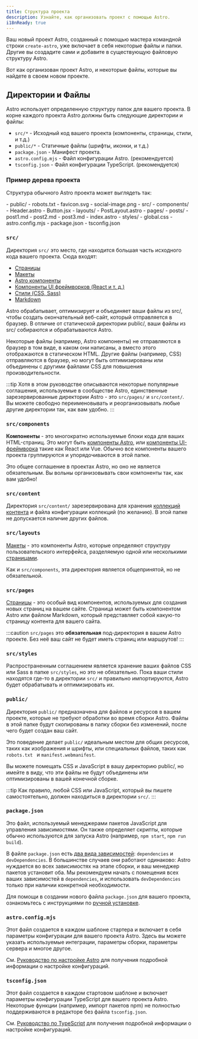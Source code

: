 ```yaml
---
title: Структура проекта
description: Узнайте, как организовать проект с помощью Astro.
i18nReady: true
---
```


Ваш новый проект Astro, созданный с помощью мастера командной строки `create-astro`, уже включает в себя некоторые файлы и папки.
Другие вы создадите сами и добавите в существующую файловую структуру Astro.

Вот как организован проект Astro, и некоторые файлы, которые вы найдете в своем новом проекте.

## Директории и Файлы

Astro использует определенную структуру папок для вашего проекта. В корне каждого проекта Astro должны быть следующие директории и файлы:

- `src/*` - Исходный код вашего проекта (компоненты, страницы, стили, и т.д.)
- `public/*` - Статичные файлы (шрифты, иконки, и т.д.)
- `package.json` - Манифест проекта.
- `astro.config.mjs` - Файл конфигурации Astro. (рекомендуется)
- `tsconfig.json` - Файл конфигурации TypeScript. (рекомендуется)

### Пример дерева проекта

Структура обычного Astro проекта может выглядеть так:

<FileTree>
- public/
  - robots.txt
  - favicon.svg
  - social-image.png
- src/
  - components/
    - Header.astro
    - Button.jsx
  - layouts/
    - PostLayout.astro
  - pages/
    - posts/
      - post1.md
      - post2.md
      - post3.md
    - index.astro
  - styles/
    - global.css
- astro.config.mjs
- package.json
- tsconfig.json
</FileTree>

### `src/`

Директория `src/` это место, где находится большая часть исходного кода вашего проекта. Сюда входят:

- [Страницы](/ru/basics/astro-pages/)
- [Макеты](/ru/basics/layouts/)
- [Astro компоненты](/ru/basics/astro-components/)
- [Компоненты UI фреймворков (React и т. д.)](/ru/guides/framework-components/)
- [Стили (CSS, Sass)](/ru/guides/styling/)
- [Markdown](/ru/guides/markdown-content/)

Astro обрабатывает, оптимизирует и объединяет ваши файлы из src/, чтобы создать окончательный веб-сайт, который отправляется в браузер. В отличие от статической директории public/, ваши файлы из src/ собираются и обрабатываются Astro.

Некоторые файлы (например, Astro компоненты) не отправляются в браузер в том виде, в каком они написаны, а вместо этого отображаются в статическом HTML. Другие файлы (например, CSS) отправляются в браузер, но могут быть оптимизированы или объединены с другими файлами CSS для повышения производительности.

:::tip
Хотя в этом руководстве описываются некоторые популярные соглашения, используемые в сообществе Astro, единственные зарезервированные директории Astro - это `src/pages/` и `src/content/`. Вы можете свободно переименовывать и реорганизовывать любые другие директории так, как вам удобно.
:::

### `src/components`

**Компоненты** - это многократно используемые блоки кода для ваших HTML-страниц. Это могут быть [компоненты Astro](/ru/basics/astro-components/), или [компоненты UI-фреймворка](/ru/guides/framework-components/) такие как React или Vue. Обычно все компоненты вашего проекта группируются и упорядочиваются в этой папке.

Это общее соглашение в проектах Astro, но оно не является обязательным. Вы вольны организовывать свои компоненты так, как вам удобно!

### `src/content`

Директория `src/content/` зарезервирована для хранения [коллекций контента](/ru/guides/content-collections/) и файла конфигурации коллекций (по желанию). В этой папке не допускается наличие других файлов.

### `src/layouts`

[Макеты](/ru/basics/layouts/) - это компоненты Astro, которые определяют структуру пользовательского интерфейса, разделяемую одной или несколькими [страницами](/ru/basics/astro-pages/).

Как и `src/components`, эта директория является общепринятой, но не обязательной.

### `src/pages`

[Страницы](/ru/basics/astro-pages/) - это особый вид компонентов, используемых для создания новых страниц на вашем сайте. Страница может быть компонентом Astro или файлом Markdown, который представляет собой какую-то страницу контента для вашего сайта.

:::caution
`src/pages` это **обязательная** под-директория в вашем Astro проекте. Без неё ваш сайт не будет иметь страниц или маршрутов!
:::

### `src/styles`

Распространенным соглашением является хранение ваших файлов CSS или Sass в папке `src/styles`, но это не обязательно. Пока ваши стили находятся где-то в директории `src/` и правильно импортируются, Astro будет обрабатывать и оптимизировать их.

### `public/`

Директория `public/` предназначена для файлов и ресурсов в вашем проекте, которые не требуют обработки во время сборки Astro. Файлы в этой папке будут скопированы в папку сборки без изменений, после чего будет создан ваш сайт.

Это поведение делает `public/` идеальным местом для общих ресурсов, таких как изображения и шрифты, или специальных файлов, таких как `robots.txt ` и `manifest.webmanifest`.

Вы можете помещать CSS и JavaScript в вашу директорию public/, но имейте в виду, что эти файлы не будут объединены или оптимизированы в вашей конечной сборке.

:::tip
Как правило, любой CSS или JavaScript, который вы пишете самостоятельно, должен находиться в директории `src/`.
:::

### `package.json`

Это файл, используемый менеджерами пакетов JavaScript для управления зависимостями. Он также определяет скрипты, которые обычно используются для запуска Astro (например, `npm start`, `npm run build`).

В файле `package.json` есть [два вида зависимостей](https://docs.npmjs.com/specifying-dependencies-and-devdependencies-in-a-package-json-file): `dependencies` и `devDependencies`. В большинстве случаев они работают одинаково:  Astro нуждается во всех зависимостях на этапе сборки, и ваш менеджер пакетов установит оба. Мы рекомендуем начать с помещения всех ваших зависимостей в `dependencies`, и использовать `devDependencies` только при наличии конкретной необходимости.

Для помощи в создании нового файла `package.json` для вашего проекта,  ознакомьтесь с инструкциями по [ручной установке](/ru/install-and-setup/#ручная-установка).

### `astro.config.mjs`

Этот файл создается в каждом шаблоне стартера и включает в себя параметры конфигурации для вашего проекта Astro. Здесь вы можете указать используемые интеграции, параметры сборки, параметры сервера и многое другое.

См. [Руководство по настройке Astro](/ru/reference/configuration-reference/) для получения подробной информации о настройке конфигураций.

### `tsconfig.json`

Этот файл создается в каждом стартовом шаблоне и включает параметры конфигурации TypeScript для вашего проекта Astro.
Некоторые функции (например, импорт пакетов npm) не полностью поддерживаются в редакторе без файла `tsconfig.json`.

См. [Руководство по TypeScript](/ru/guides/typescript/) для получения подробной информации о настройке конфигураций.
